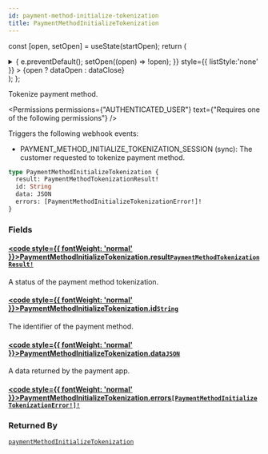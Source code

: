 ```yaml
---
id: payment-method-initialize-tokenization
title: PaymentMethodInitializeTokenization
---
```






const [open, setOpen] = useState(startOpen);
return (
<details {...(open ? { open: true } : {})} className="details" style={{ border:'none', boxShadow:'none', background:'var(--ifm-background-color)' }}>
<summary
onClick={(e) => {
e.preventDefault();
setOpen((open) => !open);
}}
style={{ listStyle:'none' }} >
{open ? dataOpen : dataClose}
</summary>
{open && children}
</details>
);
};

Tokenize payment method.


<Badge text="Added in Saleor 3.16" class="badge badge--secondary margin-bottom--sm" />


<FeaturePreview />


<Permissions permissions={"AUTHENTICATED_USER"} text={"Requires one of the following permissions"} />


Triggers the following webhook events:

- PAYMENT_METHOD_INITIALIZE_TOKENIZATION_SESSION (sync): The customer requested to tokenize payment method.

```graphql
type PaymentMethodInitializeTokenization {
  result: PaymentMethodTokenizationResult!
  id: String
  data: JSON
  errors: [PaymentMethodInitializeTokenizationError!]!
}
```

### Fields

#### [<code style={{ fontWeight: 'normal' }}>PaymentMethodInitializeTokenization.<b>result</b></code>](#)<Bullet />[`PaymentMethodTokenizationResult!`](../../../api-reference/payments/enums/payment-method-tokenization-result.mdx) <Badge class="badge badge--secondary" text="non-null"/> <Badge class="badge badge--secondary" text="enum"/> <Badge class="badge badge--secondary" text="payments"/>

A status of the payment method tokenization.

#### [<code style={{ fontWeight: 'normal' }}>PaymentMethodInitializeTokenization.<b>id</b></code>](#)<Bullet />[`String`](../../../api-reference/miscellaneous/scalars/string.mdx) <Badge class="badge badge--secondary" text="scalar"/> <Badge class="badge badge--secondary" text="miscellaneous"/>

The identifier of the payment method.

#### [<code style={{ fontWeight: 'normal' }}>PaymentMethodInitializeTokenization.<b>data</b></code>](#)<Bullet />[`JSON`](../../../api-reference/miscellaneous/scalars/json.mdx) <Badge class="badge badge--secondary" text="scalar"/> <Badge class="badge badge--secondary" text="miscellaneous"/>

A data returned by the payment app.

#### [<code style={{ fontWeight: 'normal' }}>PaymentMethodInitializeTokenization.<b>errors</b></code>](#)<Bullet />[`[PaymentMethodInitializeTokenizationError!]!`](../../../api-reference/payments/objects/payment-method-initialize-tokenization-error.mdx) <Badge class="badge badge--secondary" text="non-null"/> <Badge class="badge badge--secondary" text="object"/> <Badge class="badge badge--secondary" text="payments"/>

### Returned By

[`paymentMethodInitializeTokenization`](../../../api-reference/payments/mutations/payment-method-initialize-tokenization.mdx) <Badge class="badge badge--secondary" text="mutation"/>


